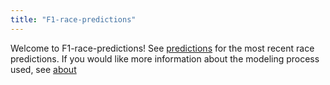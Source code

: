 ```yaml
---
title: "F1-race-predictions"
---
```


Welcome to F1-race-predictions! See [predictions](honors/outcomes.qmd) for the 
most recent race predictions. If you would like more information about the 
modeling process used, see [about](about.qmd)